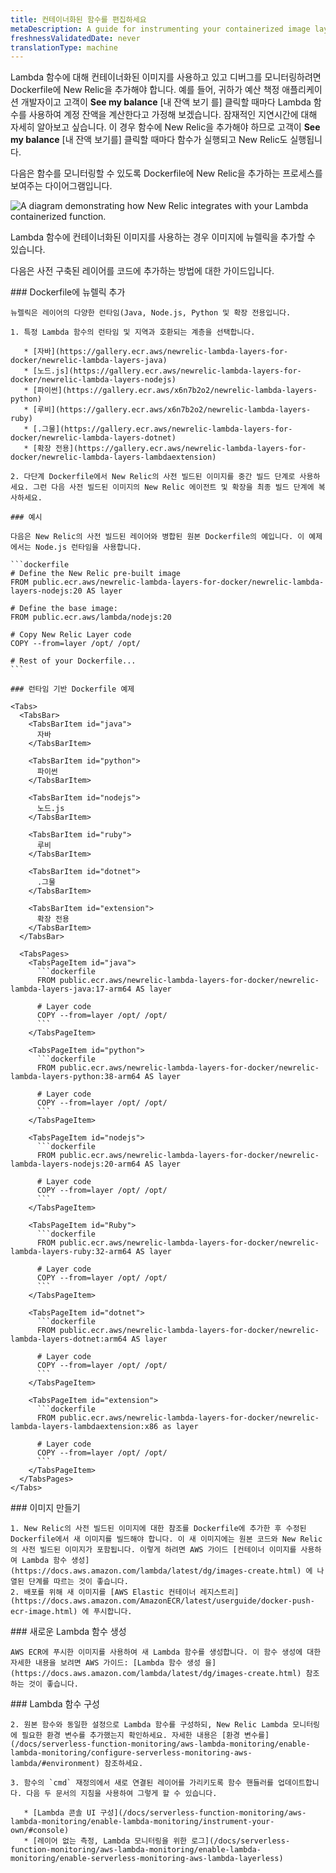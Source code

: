 ```yaml
---
title: 컨테이너화된 함수를 편집하세요
metaDescription: A guide for instrumenting your containerized image layer with New Relic.
freshnessValidatedDate: never
translationType: machine
---
```



Lambda 함수에 대해 컨테이너화된 이미지를 사용하고 있고 디버그를 모니터링하려면 Dockerfile에 New Relic을 추가해야 합니다. 예를 들어, 귀하가 예산 책정 애플리케이션 개발자이고 고객이 **See my balance** \[내 잔액 보기 를] 클릭할 때마다 Lambda 함수를 사용하여 계정 잔액을 계산한다고 가정해 보겠습니다. 잠재적인 지연시간에 대해 자세히 알아보고 싶습니다. 이 경우 함수에 New Relic을 추가해야 하므로 고객이 **See my balance** \[내 잔액 보기를] 클릭할 때마다 함수가 실행되고 New Relic도 실행됩니다.

다음은 함수를 모니터링할 수 있도록 Dockerfile에 New Relic을 추가하는 프로세스를 보여주는 다이어그램입니다.

<img
  title="containerized images "
  alt="A diagram demonstrating how New Relic integrates with your Lambda containerized function."
  src={serverlessContainerizedImagesWithLambda}
/>

<figcaption>
  Lambda 함수에 컨테이너화된 이미지를 사용하는 경우 이미지에 뉴렐릭을 추가할 수 있습니다.
</figcaption>

다음은 사전 구축된 레이어를 코드에 추가하는 방법에 대한 가이드입니다.

<Steps>
  <Step>
    ### Dockerfile에 뉴렐릭 추가

    뉴렐릭은 레이어의 다양한 런타임(Java, Node.js, Python 및 확장 전용입니다.

    1. 특정 Lambda 함수의 런타임 및 지역과 호환되는 계층을 선택합니다.

       * [자바](https://gallery.ecr.aws/newrelic-lambda-layers-for-docker/newrelic-lambda-layers-java)
       * [노드.js](https://gallery.ecr.aws/newrelic-lambda-layers-for-docker/newrelic-lambda-layers-nodejs)
       * [파이썬](https://gallery.ecr.aws/x6n7b2o2/newrelic-lambda-layers-python)
       * [루비](https://gallery.ecr.aws/x6n7b2o2/newrelic-lambda-layers-ruby)
       * [.그물](https://gallery.ecr.aws/newrelic-lambda-layers-for-docker/newrelic-lambda-layers-dotnet)
       * [확장 전용](https://gallery.ecr.aws/newrelic-lambda-layers-for-docker/newrelic-lambda-layers-lambdaextension)

    2. 다단계 Dockerfile에서 New Relic의 사전 빌드된 이미지를 중간 빌드 단계로 사용하세요. 그런 다음 사전 빌드된 이미지의 New Relic 에이전트 및 확장을 최종 빌드 단계에 복사하세요.

    ### 예시

    다음은 New Relic의 사전 빌드된 레이어와 병합된 원본 Dockerfile의 예입니다. 이 예제에서는 Node.js 런타임을 사용합니다.

    ```dockerfile
    # Define the New Relic pre-built image
    FROM public.ecr.aws/newrelic-lambda-layers-for-docker/newrelic-lambda-layers-nodejs:20 AS layer

    # Define the base image:
    FROM public.ecr.aws/lambda/nodejs:20

    # Copy New Relic Layer code
    COPY --from=layer /opt/ /opt/

    # Rest of your Dockerfile...
    ```

    ### 런타임 기반 Dockerfile 예제

    <Tabs>
      <TabsBar>
        <TabsBarItem id="java">
          자바
        </TabsBarItem>

        <TabsBarItem id="python">
          파이썬
        </TabsBarItem>

        <TabsBarItem id="nodejs">
          노드.js
        </TabsBarItem>

        <TabsBarItem id="ruby">
          루비
        </TabsBarItem>

        <TabsBarItem id="dotnet">
          .그물
        </TabsBarItem>

        <TabsBarItem id="extension">
          확장 전용
        </TabsBarItem>
      </TabsBar>

      <TabsPages>
        <TabsPageItem id="java">
          ```dockerfile
          FROM public.ecr.aws/newrelic-lambda-layers-for-docker/newrelic-lambda-layers-java:17-arm64 AS layer

          # Layer code
          COPY --from=layer /opt/ /opt/
          ```
        </TabsPageItem>

        <TabsPageItem id="python">
          ```dockerfile
          FROM public.ecr.aws/newrelic-lambda-layers-for-docker/newrelic-lambda-layers-python:38-arm64 AS layer

          # Layer code
          COPY --from=layer /opt/ /opt/
          ```
        </TabsPageItem>

        <TabsPageItem id="nodejs">
          ```dockerfile
          FROM public.ecr.aws/newrelic-lambda-layers-for-docker/newrelic-lambda-layers-nodejs:20-arm64 AS layer

          # Layer code
          COPY --from=layer /opt/ /opt/
          ```
        </TabsPageItem>

        <TabsPageItem id="Ruby">
          ```dockerfile
          FROM public.ecr.aws/newrelic-lambda-layers-for-docker/newrelic-lambda-layers-ruby:32-arm64 AS layer

          # Layer code
          COPY --from=layer /opt/ /opt/
          ```
        </TabsPageItem>

        <TabsPageItem id="dotnet">
          ```dockerfile
          FROM public.ecr.aws/newrelic-lambda-layers-for-docker/newrelic-lambda-layers-dotnet:arm64 AS layer

          # Layer code
          COPY --from=layer /opt/ /opt/
          ```
        </TabsPageItem>

        <TabsPageItem id="extension">
          ```dockerfile
          FROM public.ecr.aws/newrelic-lambda-layers-for-docker/newrelic-lambda-layers-lambdaextension:x86 as layer

          # Layer code
          COPY --from=layer /opt/ /opt/
          ```
        </TabsPageItem>
      </TabsPages>
    </Tabs>
  </Step>

  <Step>
    ### 이미지 만들기

    1. New Relic의 사전 빌드된 이미지에 대한 참조를 Dockerfile에 추가한 후 수정된 Dockerfile에서 새 이미지를 빌드해야 합니다. 이 새 이미지에는 원본 코드와 New Relic의 사전 빌드된 이미지가 포함됩니다. 이렇게 하려면 AWS 가이드 [컨테이너 이미지를 사용하여 Lambda 함수 생성](https://docs.aws.amazon.com/lambda/latest/dg/images-create.html) 에 나열된 단계를 따르는 것이 좋습니다.
    2. 배포를 위해 새 이미지를 [AWS Elastic 컨테이너 레지스트리](https://docs.aws.amazon.com/AmazonECR/latest/userguide/docker-push-ecr-image.html) 에 푸시합니다.
  </Step>

  <Step>
    ### 새로운 Lambda 함수 생성

    AWS ECR에 푸시한 이미지를 사용하여 새 Lambda 함수를 생성합니다. 이 함수 생성에 대한 자세한 내용을 보려면 AWS 가이드: [Lambda 함수 생성 을](https://docs.aws.amazon.com/lambda/latest/dg/images-create.html) 참조하는 것이 좋습니다.
  </Step>

  <Step>
    ### Lambda 함수 구성

    2. 원본 함수와 동일한 설정으로 Lambda 함수를 구성하되, New Relic Lambda 모니터링에 필요한 환경 변수를 추가했는지 확인하세요. 자세한 내용은 [환경 변수를](/docs/serverless-function-monitoring/aws-lambda-monitoring/enable-lambda-monitoring/configure-serverless-monitoring-aws-lambda/#environment) 참조하세요.

    3. 함수의 `cmd` 재정의에서 새로 연결된 레이어를 가리키도록 함수 핸들러를 업데이트합니다. 다음 두 문서의 지침을 사용하여 그렇게 할 수 있습니다.

       * [Lambda 콘솔 UI 구성](/docs/serverless-function-monitoring/aws-lambda-monitoring/enable-lambda-monitoring/instrument-your-own/#console)
       * [레이어 없는 측정, Lambda 모니터링을 위한 로그](/docs/serverless-function-monitoring/aws-lambda-monitoring/enable-lambda-monitoring/enable-serverless-monitoring-aws-lambda-layerless)
  </Step>
</Steps>